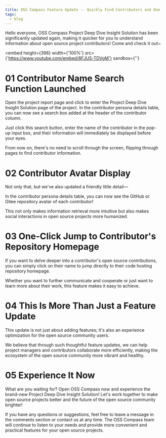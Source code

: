 ```yaml
---
title: OSS Compass Feature Update -- Quickly Find Contributors and One-Click Jump to Contributor's Repository Homepage
tags:
  - blog
---
```


Hello everyone, OSS Compass Project Deep Dive Insight Solution has been significantly updated again, making it quicker for you to understand information about open source project contributors! Come and check it out~

<embed
  height={398}
  width={'100%'}
  src={'https://www.youtube.com/embed/8FJUS-TDVgM'}
  sandbox={''}
></embed>

# **01 Contributor Name Search Function Launched**

Open the project report page and click to enter the Project Deep Dive Insight Solution page of the project. In the contributor persona details table, you can now see a search box added at the header of the contributor column.

Just click this search button, enter the name of the contributor in the pop-up input box, and their information will immediately be displayed before your eyes.

From now on, there's no need to scroll through the screen, flipping through pages to find contributor information.

# **02 Contributor Avatar Display**

Not only that, but we've also updated a friendly little detail—

In the contributor persona details table, you can now see the GitHub or Gitee repository avatar of each contributor!

This not only makes information retrieval more intuitive but also makes social interactions in open source projects more humanized.

# **03 One-Click Jump to Contributor's Repository Homepage**

If you want to delve deeper into a contributor's open source contributions, you can simply click on their name to jump directly to their code hosting repository homepage.

Whether you want to further communicate and cooperate or just want to learn more about their work, this feature makes it easy to achieve.

# **04 This Is More Than Just a Feature Update**

This update is not just about adding features; it's also an experience optimization for the open source community users.

We believe that through such thoughtful feature updates, we can help project managers and contributors collaborate more efficiently, making the ecosystem of the open source community more vibrant and healthy.

# **05 Experience It Now**

What are you waiting for? Open OSS Compass now and experience the brand-new Project Deep Dive Insight Solution! Let's work together to make open source projects better and the future of the open source community brighter!

If you have any questions or suggestions, feel free to leave a message in the comments section or contact us at any time. The OSS Compass team will continue to listen to your needs and provide more convenient and practical features for your open source projects.
